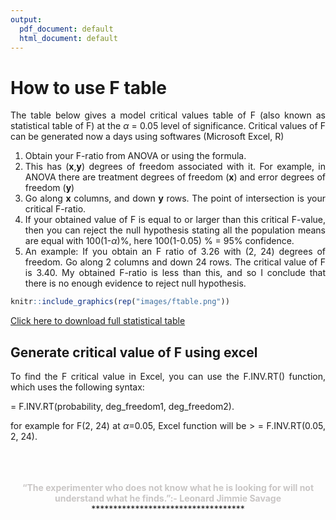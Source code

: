 ---
output:
  pdf_document: default
  html_document: default
---
# How to use F table {#ftable}  
<style>
body {
text-align: justify}
</style>
The table below gives a model critical values table of F (also known as statistical table of F) at the $\alpha$ = 0.05 level of significance. Critical values of F can be generated now a days using softwares (Microsoft Excel, R) 

1.	Obtain your F-ratio from ANOVA or using the formula. 
2.	This has (**x**,**y**) degrees of freedom associated with it. For example, in ANOVA there are treatment degrees of freedom (**x**) and error degrees of freedom (**y**)
3.	Go along **x** columns, and down **y** rows. The point of intersection is your critical F-ratio. 
4.	If your obtained value of F is equal to or larger than this critical F-value, then you can reject the null hypothesis stating all the population means are equal with 100(1-$\alpha$)%, here 100(1-0.05) % = 95% confidence. 
5.	An example: If you obtain an F ratio of 3.26 with (2, 24) degrees of freedom. Go along 2 columns and down 24 rows. The critical value of F is 3.40. My obtained F-ratio is less than this, and so I conclude that there is no enough evidence to reject null hypothesis.  


```{r ftab, echo=FALSE,fig.cap='A model critical value table of F at alpha=0.05',out.width="80%", fig.align='center'}
knitr::include_graphics(rep("images/ftable.png"))
```  

[Click here to download full statistical table](https://drive.google.com/file/d/1zN8fmmUFajNwGHFHyUz1K55FUL2PlArs/view?usp=sharing)

## Generate critical value of F using excel  

To find the F critical value in Excel, you can use the F.INV.RT() function, which uses the following syntax:  

= F.INV.RT(probability, deg_freedom1, deg_freedom2).  

for example for F(2, 24) at $\alpha$=0.05, Excel function will be 
> = F.INV.RT(0.05, 2, 24).   
 \
 \
 

::: {#hello .greeting .message style="color: #c9c6c5;"}
<center>**"The experimenter who does not know what he is looking for will not understand what he finds.":-  Leonard Jimmie Savage**</center>
:::

<center> \*\*\*\*\*\*\*\*\*\*\*\*\*\*\*\*\*\*\*\*\*\*\*\*\*\*\*\*\*\*\*\*\*\*\* </center>  